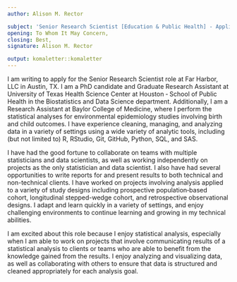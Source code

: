 ```yaml
---
author: Alison M. Rector

subject: 'Senior Research Scientist [Education & Public Health] - Application'
opening: To Whom It May Concern,
closing: Best,
signature: Alison M. Rector

output: komaletter::komaletter
---
```


I am writing to apply for the Senior Research Scientist role at Far Harbor, LLC in Austin, TX. 
I am a PhD candidate and Graduate Research Assistant at University of Texas Health Science Center at Houston ‑ School of Public Health in the Biostatistics and Data Science department. Additionally, I am a Research Assistant at Baylor College of Medicine, where I perform the statistical analyses for environmental epidemiology studies involving birth and child outcomes. I have experience cleaning, managing, and analyzing data in a variety of settings using a wide variety of analytic tools, including (but not limited to) R, RStudio, Git, GitHub, Python, SQL, and SAS. 

I have had the good fortune to collaborate on teams with multiple statisticians and data scientists, as well as working independently on projects as the only statistician and data scientist. I also have had several opportunities to write reports for and present results to both technical and non-technical clients. I have worked on projects involving analysis applied to a variety of study designs including prospective population‑based cohort, longitudinal stepped-wedge cohort, and retrospective observational designs. I adapt and learn quickly in a variety of settings, and enjoy challenging environments to continue learning and growing in my technical abilities.


I am excited about this role because I enjoy statistical analysis, especially when I am able to work on projects that involve communicating results of a statistical analysis to clients or teams who are able to benefit from the knowledge gained from the results. I enjoy analyzing and visualizing data, as well as collaborating with others to ensure that data is structured and cleaned appropriately for each analysis goal.  

